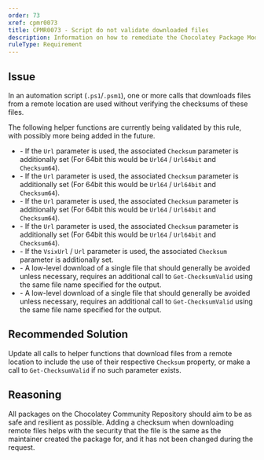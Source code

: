 ---
order: 73
xref: cpmr0073
title: CPMR0073 - Script do not validate downloaded files
description: Information on how to remediate the Chocolatey Package Moderation Rule 0073
ruleType: Requirement
---

<PackageValidatorRuleRequirement />

## Issue

In an automation script (`.ps1`/`.psm1`), one or more calls that downloads files from a remote location are used without verifying the checksums of these files.

The following helper functions are currently being validated by this rule, with possibly more being added in the future.

- <Xref title="`Install-ChocolateyPackage`" value="install-chocolateypackage" /> - If the `Url` parameter is used, the associated `Checksum` parameter is additionally set (For 64bit this would be `Url64` / `Url64bit` and `Checksum64`).
- <Xref title="`Install-ChocolateyZipPackage`" value="install-chocolateyzippackage" /> - If the `Url` parameter is used, the associated `Checksum` parameter is additionally set (For 64bit this would be `Url64` / `Url64bit` and `Checksum64`).
- <Xref title="`Get-ChocolateyWebFile`" value="get-chocolateywebfile" /> - If the `Url` parameter is used, the associated `Checksum` parameter is additionally set (For 64bit this would be `Url64` / `Url64bit` and `Checksum64`).
- <Xref title="`Install-ChocolateyPowershellCommand`" value="install-chocolateypowershellcommand" /> - If the `Url` parameter is used, the associated `Checksum` parameter is additionally set (For 64bit this would be `Url64` / `Url64bit` and `Checksum64`).
- <Xref title="`Install-ChocolateyVsixPackage`" value="install-chocolateyvsixpackage" /> - If the `VsixUrl` / `Url` parameter is used, the associated `Checksum` parameter is additionally set.
- <Xref title="`Get-WebFile`" value="get-webfile" /> - A low-level download of a single file that should generally be avoided unless necessary, requires an additional call to `Get-ChecksumValid` using the same file name specified for the output.
- <Xref title="`Get-FtpFile`" value="get-ftpfile" /> - A low-level download of a single file that should generally be avoided unless necessary, requires an additional call to `Get-ChecksumValid` using the same file name specified for the output.

## Recommended Solution

Update all calls to helper functions that download files from a remote location to include the use of their respective `Checksum` property, or make a call to `Get-ChecksumValid` if no such parameter exists.

## Reasoning

All packages on the Chocolatey Community Repository should aim to be as safe and resilient as possible.
Adding a checksum when downloading remote files helps with the security that the file is the same as the maintainer created the package for, and it has not been changed during the request.